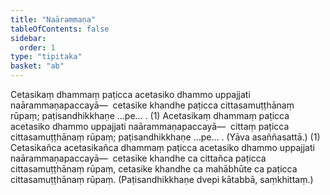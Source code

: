 ```yaml
---
title: "Naārammaṇa"
tableOfContents: false
sidebar:
  order: 1
type: "tipitaka"
basket: "ab"
---
```



<DynamicBreadcrumb />

<Division number="102">

<Paragraph number="2571">
Cetasikaṃ dhammaṃ paṭicca acetasiko dhammo uppajjati naārammaṇapaccayā—  cetasike khandhe paṭicca cittasamuṭṭhānaṃ rūpaṃ; paṭisandhikkhaṇe …pe… . (1)
</Paragraph>

<Paragraph number="2572">
Acetasikaṃ dhammaṃ paṭicca acetasiko dhammo uppajjati naārammaṇapaccayā—  cittaṃ paṭicca cittasamuṭṭhānaṃ rūpaṃ; paṭisandhikkhaṇe …pe… . (Yāva asaññasattā.) (1)
</Paragraph>

<Paragraph number="2573">
Cetasikañca acetasikañca dhammaṃ paṭicca acetasiko dhammo uppajjati naārammaṇapaccayā—  cetasike khandhe ca cittañca paṭicca cittasamuṭṭhānaṃ rūpaṃ, cetasike khandhe ca mahābhūte ca paṭicca cittasamuṭṭhānaṃ rūpaṃ. (Paṭisandhikkhaṇe dvepi kātabbā, saṃkhittaṃ.)
</Paragraph>
</Division>
